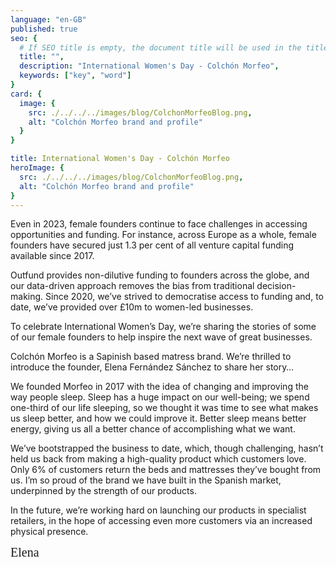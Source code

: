 ```yaml
---
language: "en-GB"
published: true
seo: {
  # If SEO title is empty, the document title will be used in the title tag in the head
  title: "",
  description: "International Women's Day - Colchón Morfeo",
  keywords: ["key", "word"]
}
card: {
  image: {
    src: ./../../../images/blog/ColchonMorfeoBlog.png,
    alt: "Colchón Morfeo brand and profile"
  }
}

title: International Women's Day - Colchón Morfeo
heroImage: {
  src: ./../../../images/blog/ColchonMorfeoBlog.png,
  alt: "Colchón Morfeo brand and profile"
}
---
```


Even in 2023, female founders continue to face challenges in accessing opportunities and funding. For instance, across Europe as a whole, female founders have secured just 1.3 per cent of all venture capital funding available since 2017.

Outfund provides non-dilutive funding to founders across the globe, and our data-driven approach removes the bias from traditional decision-making. Since 2020, we’ve strived to democratise access to funding and, to date, we’ve provided over £10m to women-led businesses.

To celebrate International Women’s Day, we’re sharing the stories of some of our female founders to help inspire the next wave of great businesses.

Colchón Morfeo is a Sapinish based matress brand. We’re thrilled to introduce the founder, Elena Fernández Sánchez to share her story…

We founded Morfeo in 2017 with the idea of changing and improving the way people sleep. Sleep has a huge impact on our well-being; we spend one-third of our life sleeping, so we thought it was time to see what makes us sleep better, and how we could improve it. Better sleep means better energy, giving us all a better chance of accomplishing what we want. 

We’ve bootstrapped the business to date, which, though challenging, hasn’t held us back from making a high-quality product which customers love. Only 6% of customers return the beds and mattresses they’ve bought from us. I’m so proud of the brand we have built in the Spanish market, underpinned by the strength of our products. 

In the future, we’re working hard on launching our products in specialist retailers, in the hope of accessing even more customers via an increased physical presence.

<span style="font-size: 20px; font-family: 'Bradley Hand ITC', cursive;">Elena</span>